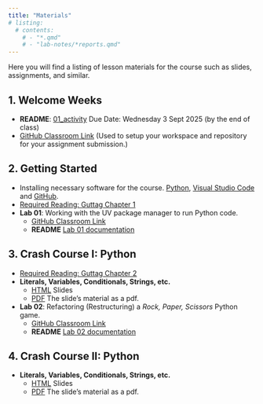 ```yaml
---
title: "Materials"
# listing:
  # contents:
    # - "*.qmd"
    # - "lab-notes/*reports.qmd"
---
```

Here you will find a listing of lesson materials for the course such as slides, assignments, and similar.

<!-- ![](../graphics/levelup.png){width=10%} -->

## 1. Welcome Weeks
<!-- - _Specification Lab: CLI vs Script vs Notebook_ (20 Points)   -->
- **README**: [01_activity](https://github.com/CMPSC101Fall2025DataStructures/01_activity_maze/blob/main/README.md)
  Due Date: Wednesday 3 Sept 2025 (by the end of class)
- [GitHub Classroom Link](https://classroom.github.com/a/Xr8c08jx) (Used to setup your workspace and repository for your assignment submission.)

## 2. Getting Started

- Installing necessary software for the course. [Python](https://www.python.org/), [Visual Studio Code](https://code.visualstudio.com/download) and [GitHub](https://github.com/git-guides/install-git).
- [Required Reading: Guttag Chapter 1](https://mitpress.ublish.com/ebook/itcapup3-preview/12609/1)
- **Lab 01**: Working with the UV package manager to run Python code.
  - [GitHub Classroom Link](https://classroom.github.com/a/zVISbjta) 
  - **README** [Lab 01 documentation](https://github.com/CMPSC101Fall2025DataStructures/01_lab/blob/main/README.md)

## 3. Crash Course I: Python

- [Required Reading: Guttag Chapter 2](https://mitpress.ublish.com/ebook/itcapup3-preview/12609/11)
- **Literals, Variables, Conditionals, Strings, etc. ** 
  - [HTML](3_i_introToPython_solutions.html) Slides
  -  [PDF](3_i_introToPython_solutions.pdf) The slide's material as a pdf.
- **Lab 02**: Refactoring (Restructuring) a *Rock, Paper, Scissors* Python game.
  - [GitHub Classroom Link](https://classroom.github.com/a/whuXaH09) 
  - **README** [Lab 02 documentation](https://github.com/CMPSC101Fall2025DataStructures/lab02/blob/main/README.md)

## 4. Crash Course II: Python
- **Literals, Variables, Conditionals, Strings, etc. ** 
  - [HTML](3_ii_introToPython.html) Slides
  -  [PDF](3_ii_introToPython.pdf) The slide's material as a pdf.
<!-- - **Lab 01**: Working with the UV package manager to run Python code. -->
  <!-- - [GitHub Classroom Link](https://classroom.github.com/a/zVISbjta)  -->
  <!-- - **README** [Lab 01 documentation](https://github.com/CMPSC101Fall2025DataStructures/01_lab/blob/main/README.md) -->
  